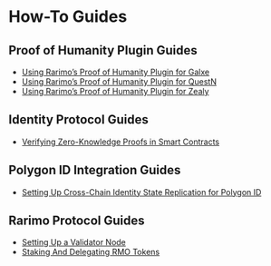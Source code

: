 # How-To Guides

## Proof of Humanity Plugin Guides

- [Using Rarimo’s Proof of Humanity Plugin for Galxe](/how-to-guides/poh-galxe)
- [Using Rarimo’s Proof of Humanity Plugin for QuestN](/how-to-guides/poh-questn)
- [Using Rarimo’s Proof of Humanity Plugin for Zealy](/how-to-guides/poh-zealy)

## Identity Protocol Guides

- [Verifying Zero-Knowledge Proofs in Smart Contracts](/how-to-guides/zkp-verification)


## Polygon ID Integration Guides

- [Setting Up Cross-Chain Identity State Replication for Polygon ID](/how-to-guides/polygon-id-state-replication)

## Rarimo Protocol Guides

- [Setting Up a Validator Node](/how-to-guides/validator-setup)
- [Staking And Delegating RMO Tokens](/how-to-guides/staking)
